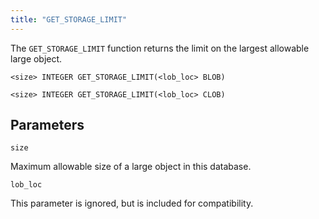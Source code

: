 ```yaml
---
title: "GET_STORAGE_LIMIT"
---
```


The `GET_STORAGE_LIMIT` function returns the limit on the largest allowable large object.

```text
<size> INTEGER GET_STORAGE_LIMIT(<lob_loc> BLOB)

<size> INTEGER GET_STORAGE_LIMIT(<lob_loc> CLOB)
```

## Parameters

`size`

 Maximum allowable size of a large object in this database.

`lob_loc`

 This parameter is ignored, but is included for compatibility.
